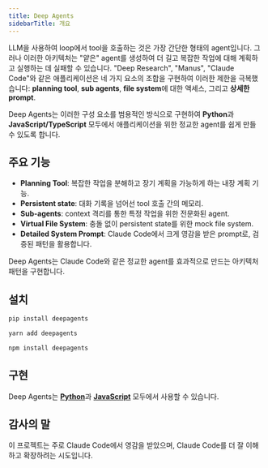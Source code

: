 ```yaml
---
title: Deep Agents
sidebarTitle: 개요
---
```


LLM을 사용하여 loop에서 tool을 호출하는 것은 가장 간단한 형태의 agent입니다. 그러나 이러한 아키텍처는 "얕은" agent를 생성하여 더 길고 복잡한 작업에 대해 계획하고 실행하는 데 실패할 수 있습니다. "Deep Research", "Manus", "Claude Code"와 같은 애플리케이션은 네 가지 요소의 조합을 구현하여 이러한 제한을 극복했습니다: **planning tool**, **sub agents**, **file system**에 대한 액세스, 그리고 **상세한 prompt**.

Deep Agents는 이러한 구성 요소를 범용적인 방식으로 구현하여 **Python**과 **JavaScript/TypeScript** 모두에서 애플리케이션을 위한 정교한 agent를 쉽게 만들 수 있도록 합니다.

## 주요 기능

- **Planning Tool**: 복잡한 작업을 분해하고 장기 계획을 가능하게 하는 내장 계획 기능.
- **Persistent state**: 대화 기록을 넘어선 tool 호출 간의 메모리.
- **Sub-agents**: context 격리를 통한 특정 작업을 위한 전문화된 agent.
- **Virtual File System**: 충돌 없이 persistent state를 위한 mock file system.
- **Detailed System Prompt**: Claude Code에서 크게 영감을 받은 prompt로, 검증된 패턴을 활용합니다.

Deep Agents는 Claude Code와 같은 정교한 agent를 효과적으로 만드는 아키텍처 패턴을 구현합니다.

## 설치

<CodeGroup>

```bash pip
pip install deepagents
```

```bash yarn
yarn add deepagents
```

```bash npm
npm install deepagents
```

</CodeGroup>

## 구현

Deep Agents는 [**Python**](https://github.com/hwchase17/deepagents)과 [**JavaScript**](https://www.npmjs.com/package/deepagents) 모두에서 사용할 수 있습니다.

## 감사의 말

이 프로젝트는 주로 Claude Code에서 영감을 받았으며, Claude Code를 더 잘 이해하고 확장하려는 시도입니다.